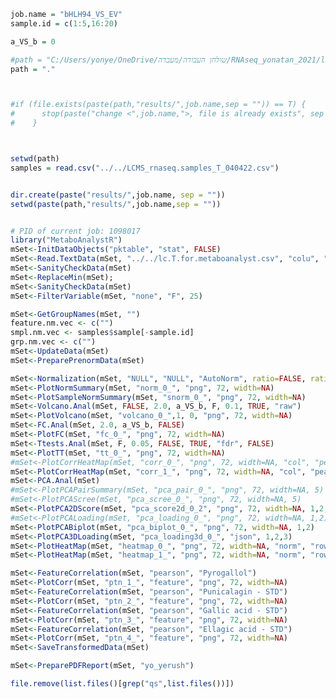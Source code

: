```{r}
job.name = "bHLH94_VS_EV"
sample.id = c(1:5,16:20)

a_VS_b = 0

#path = "C:/Users/yonye/OneDrive/שולחן העבודה/מעבדה/RNAseq_yonatan_2021/lcms/lcms test 040422/"
path = "."



#if (file.exists(paste(path,"results/",job.name,sep = "")) == T) {
#      stop(paste("change <",job.name,">, file is already exists", sep = ""))
#    }



setwd(path)
samples = read.csv("../../LCMS_rnaseq.samples_T_040422.csv")


dir.create(paste("results/",job.name, sep = ""))
setwd(paste(path,"results/",job.name,sep = ""))


# PID of current job: 1098017
library("MetaboAnalystR")
mSet<-InitDataObjects("pktable", "stat", FALSE)
mSet<-Read.TextData(mSet, "../../lc.T.for.metaboanalyst.csv", "colu", "disc");
mSet<-SanityCheckData(mSet)
mSet<-ReplaceMin(mSet);
mSet<-SanityCheckData(mSet)
mSet<-FilterVariable(mSet, "none", "F", 25)

mSet<-GetGroupNames(mSet, "")
feature.nm.vec <- c("")
smpl.nm.vec <- samples$sample[-sample.id]
grp.nm.vec <- c("")
mSet<-UpdateData(mSet)
mSet<-PreparePrenormData(mSet)

mSet<-Normalization(mSet, "NULL", "NULL", "AutoNorm", ratio=FALSE, ratioNum=20)
mSet<-PlotNormSummary(mSet, "norm_0_", "png", 72, width=NA)
mSet<-PlotSampleNormSummary(mSet, "snorm_0_", "png", 72, width=NA) 
mSet<-Volcano.Anal(mSet, FALSE, 2.0, a_VS_b, F, 0.1, TRUE, "raw")
mSet<-PlotVolcano(mSet, "volcano_0_",1, 0, "png", 72, width=NA)
mSet<-FC.Anal(mSet, 2.0, a_VS_b, FALSE)
mSet<-PlotFC(mSet, "fc_0_", "png", 72, width=NA)
mSet<-Ttests.Anal(mSet, F, 0.05, FALSE, TRUE, "fdr", FALSE)
mSet<-PlotTT(mSet, "tt_0_", "png", 72, width=NA)
#mSet<-PlotCorrHeatMap(mSet, "corr_0_", "png", 72, width=NA, "col", "pearson", "bwm", "overview", F, F, "0")
mSet<-PlotCorrHeatMap(mSet, "corr_1_", "png", 72, width=NA, "col", "pearson", "bwm", "detail", F, F, "0")
mSet<-PCA.Anal(mSet)
#mSet<-PlotPCAPairSummary(mSet, "pca_pair_0_", "png", 72, width=NA, 5)
#mSet<-PlotPCAScree(mSet, "pca_scree_0_", "png", 72, width=NA, 5)
mSet<-PlotPCA2DScore(mSet, "pca_score2d_0_2", "png", 72, width=NA, 1,2,0.95,0,0)
#mSet<-PlotPCALoading(mSet, "pca_loading_0_", "png", 72, width=NA, 1,2);
mSet<-PlotPCABiplot(mSet, "pca_biplot_0_", "png", 72, width=NA, 1,2)
mSet<-PlotPCA3DLoading(mSet, "pca_loading3d_0_", "json", 1,2,3)
mSet<-PlotHeatMap(mSet, "heatmap_0_", "png", 72, width=NA, "norm", "row", "euclidean", "ward.D","bwm", "overview", T, T, NULL, T, F)
mSet<-PlotHeatMap(mSet, "heatmap_1_", "png", 72, width=NA, "norm", "row", "euclidean", "ward.D","bwm", "detail", T, T, NULL, T, F)

mSet<-FeatureCorrelation(mSet, "pearson", "Pyrogallol")
mSet<-PlotCorr(mSet, "ptn_1_", "feature", "png", 72, width=NA)
mSet<-FeatureCorrelation(mSet, "pearson", "Punicalagin - STD")
mSet<-PlotCorr(mSet, "ptn_2_", "feature", "png", 72, width=NA)
mSet<-FeatureCorrelation(mSet, "pearson", "Gallic acid - STD")
mSet<-PlotCorr(mSet, "ptn_3_", "feature", "png", 72, width=NA)
mSet<-FeatureCorrelation(mSet, "pearson", "Ellagic acid - STD")
mSet<-PlotCorr(mSet, "ptn_4_", "feature", "png", 72, width=NA)
mSet<-SaveTransformedData(mSet)

mSet<-PreparePDFReport(mSet, "yo_yerush")

file.remove(list.files()[grep("qs",list.files())])


```
